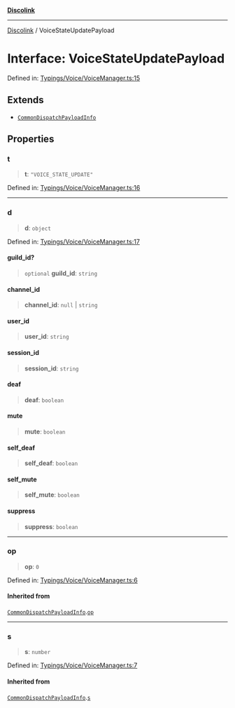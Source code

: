 [**Discolink**](../README.md)

***

[Discolink](../globals.md) / VoiceStateUpdatePayload

# Interface: VoiceStateUpdatePayload

Defined in: [Typings/Voice/VoiceManager.ts:15](https://github.com/Archayu/discolink/blob/ddfd70ea55cc6996bf3567765f64fb3824cd3f79/src/Typings/Voice/VoiceManager.ts#L15)

## Extends

- [`CommonDispatchPayloadInfo`](CommonDispatchPayloadInfo.md)

## Properties

### t

> **t**: `"VOICE_STATE_UPDATE"`

Defined in: [Typings/Voice/VoiceManager.ts:16](https://github.com/Archayu/discolink/blob/ddfd70ea55cc6996bf3567765f64fb3824cd3f79/src/Typings/Voice/VoiceManager.ts#L16)

***

### d

> **d**: `object`

Defined in: [Typings/Voice/VoiceManager.ts:17](https://github.com/Archayu/discolink/blob/ddfd70ea55cc6996bf3567765f64fb3824cd3f79/src/Typings/Voice/VoiceManager.ts#L17)

#### guild\_id?

> `optional` **guild\_id**: `string`

#### channel\_id

> **channel\_id**: `null` \| `string`

#### user\_id

> **user\_id**: `string`

#### session\_id

> **session\_id**: `string`

#### deaf

> **deaf**: `boolean`

#### mute

> **mute**: `boolean`

#### self\_deaf

> **self\_deaf**: `boolean`

#### self\_mute

> **self\_mute**: `boolean`

#### suppress

> **suppress**: `boolean`

***

### op

> **op**: `0`

Defined in: [Typings/Voice/VoiceManager.ts:6](https://github.com/Archayu/discolink/blob/ddfd70ea55cc6996bf3567765f64fb3824cd3f79/src/Typings/Voice/VoiceManager.ts#L6)

#### Inherited from

[`CommonDispatchPayloadInfo`](CommonDispatchPayloadInfo.md).[`op`](CommonDispatchPayloadInfo.md#op)

***

### s

> **s**: `number`

Defined in: [Typings/Voice/VoiceManager.ts:7](https://github.com/Archayu/discolink/blob/ddfd70ea55cc6996bf3567765f64fb3824cd3f79/src/Typings/Voice/VoiceManager.ts#L7)

#### Inherited from

[`CommonDispatchPayloadInfo`](CommonDispatchPayloadInfo.md).[`s`](CommonDispatchPayloadInfo.md#s)
